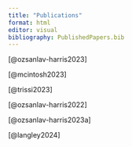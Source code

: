 ```yaml
---
title: "Publications"
format: html
editor: visual
bibliography: PublishedPapers.bib
---
```


[@ozsanlav-harris2023]

[@mcintosh2023]

[@trissi2023]

[@ozsanlav-harris2022]

[@ozsanlav-harris2023a]

[@langley2024]
